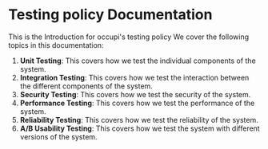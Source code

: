 # Testing policy Documentation

This is the Introduction for occupi's testing policy
We cover the following topics in this documentation:

1. **Unit Testing**: This covers how we test the individual components of the system.
2. **Integration Testing**: This covers how we test the interaction between the different components of the system.
3. **Security Testing**: This covers how we test the security of the system.
4. **Performance Testing**: This covers how we test the performance of the system.
5. **Reliability Testing**: This covers how we test the reliability of the system.
6. **A/B Usability Testing**: This covers how we test the system with different versions of the system.